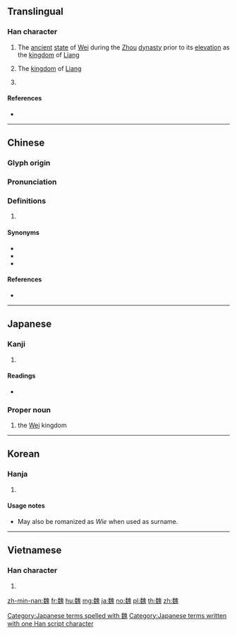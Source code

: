 {{character info/new}}
==Translingual==
{{wikipedia|state of Wei}}

===Han character===
{{Han char|rn=194|rad=鬼|as=08|sn=18|four=26413|canj=HVHUI|ids=⿰委鬼}}

# {{lb|cmn|historical|strictly}} The [[ancient]] [[state]] of [[Wei]] during the [[Zhou]] [[dynasty]] prior to its [[elevation]] as the [[kingdom]] of [[Liang]]
# {{lb|cmn|historical|loosely}} The [[kingdom]] of [[Liang]]
# {{surname|lang=zh}}

====References====
* {{Han ref|kx=1462.400|dkj=45872|dj=1996.210|hdz=74434.100|uh=9B4F|ud=39759|bh=C351|bd=50001}}

----

==Chinese==
{{zh-forms}}

===Glyph origin===
{{Han etym}}

===Pronunciation===
{{zh-pron
|m=wèi
|c=ngai6,ngai4
|h=pfs=
|md=
|mn=gūi
|w=
|mc=y
|oc=y
|cat=
}}

===Definitions===
{{zh-hanzi}}

# {{rfdef|lang=zh}}

====Synonyms====
* {{zh-l|梁}}
* {{zh-l|梁國}}
* {{zh-l|魏國}}

====References====
* {{thcwd|41278}}

----

==Japanese==

===Kanji===
{{ja-kanji|grade=|rs=鬼08}}

# {{defn|lang=ja|sort=鬼08}}

====Readings====
* {{ja-readings|on=[[ぎ]] (gi)|kun=[[たかい]] (takai)}}

===Proper noun===
{{ja-pos|proper|ぎ}}

# the [[Wei]] kingdom

[[Category:Japanese terms spelled with 魏]]
[[Category:Japanese terms written with one Han script character]]

----

==Korean==

===Hanja===
{{ko-hanja|hangeul=위|eumhun=|rv=wi|mr=wi|y=wi}}

# {{defn|lang=ko|sort=鬼08}}

====Usage notes====
* May also be romanized as ''Wie'' when used as surname.

----

==Vietnamese==

===Han character===
{{vi-hantu|[[ngụy]], [[nguỵ]]|rs=鬼08}}

# {{defn|lang=vi|sort=鬼08}}

[[zh-min-nan:魏]]
[[fr:魏]]
[[hu:魏]]
[[mg:魏]]
[[ja:魏]]
[[no:魏]]
[[pl:魏]]
[[th:魏]]
[[zh:魏]]